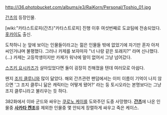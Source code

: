 http://i36.photobucket.com/albums/e3/RaiKorn/Personal/Toshio_01.jpg

[[간츠]]의 등장인물.

[wiki:"카타스트로피(간츠)"카타스트로피] 진행 이후 여섯번째로 도쿄팀에 전송되었다. [[홋카이도]] 출신.

도착하니 눈 앞에 보이는 인물들이라고는 젊은 인물들 밖에 없었기에 자기만 혼자 아저씨인거냐며 불평했다. 그러나 카제를 보자마자 "너 나랑 같은 또래지?" 라며 신나했다.(...)
카제는 고등학생이지만 카제가 워낙에 말이 없어서 그냥 넘어갔다.

[[스즈키 요시카즈]]가 살아있었다면 둘이 굉장히 친해졌을 텐데 여러모로 아쉽다.

왠지 [[조지 클루니]]와 많이 닮았다.
해외 간츠관련 팬덤에서는 이미 이름이 기억이 나지 않으면 '그 조지 클루니 닮은 캐릭터는 어떻게 됐어?' 라는 둥 토시오라는 본명보다는 그냥 조지 클루니라고 불리우는 듯 하다.

382화에서 이바 군드와 싸우는 [[쿠로노 케이]]를 도와주던 도중 사망했다. '''[[간츠]]'''에 나온 인물중 '''[[사카타 켄조]]'''를 제외한 인물중 몇 안되게 장렬하게 싸우고 죽은 케이스.

